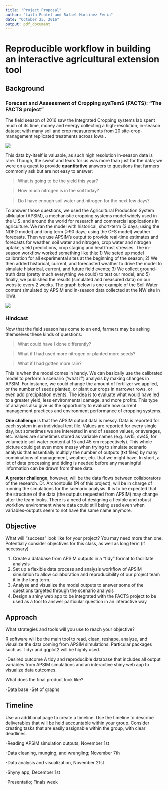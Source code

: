 ```yaml
---
title: "Project Proposal"
author: "Laila Puntel and Rafael Martinez-Feria"
date: "October 25, 2016"
output: pdf_document
---
```


# Reproducible workflow in building an interactive agricultural extension tool
## Background
### Forecast and Assessment of Cropping sysTemS (FACTS): "The FACTS project"
The field season of 2016 saw the Integrated Cropping systems lab spent much of its time, money and energy collecting a high-resolution, in-season dataset with many soil and crop measurements from 20 site-crop-management replicated treatments across Iowa .

![](images/site.jpg)

This data by-itself is valuable, as such high resolution in-season data is rare. Though, the sweat and tears for us was more than just for the data; we were on a quest to provide **quantitative** answers to questions that farmers commonly ask but are not easy to answer:

> What is going to be the yield this year?

> How much nitrogen is in the soil today?

> Do I have enough soil water and nitrogen for the next few days? 

To answer those questions, we used the Agricultural Production System sIMulator (APSIM), a mechanistic cropping systems model widely used in the U.S. and around the world for research and commercial applications in agriculture. We ran the model with historical, short-term (3 days; using the NDFD model) and long term (>90 days; using the CFS model) weather forecasts. Then we use APSIM’s output to provide real-time estimates and forecasts for weather, soil water and nitrogen, crop water and nitrogen uptake, yield predictions, crop staging and heat/frost stresses. 
The in-season workflow worked something like this: 1) We seted up model calibration for all experimental sites at the beginning of the season; 2) We then added historical, current, and forecasted weather to drive the model to simulate historical, current, and future field events; 3) We collect ground-truth data (pretty much everything we could) to test our model; and 5) finally, we published the results (simulated and measured data) on our website every 2 weeks. The graph below is one example of the Soil Water content simulated by APSIM and in-season data collected at the NW site in Iowa.

![](images/data.jpg)

### Hindcast 

Now that the field season has come to an end, farmers may be asking themselves these kinds of questions:

> What could have I done differently? 

> What if I had used more nitrogen or planted more seeds?

> What if I had gotten more rain?

This is when the model comes in handy. We can basically use the calibrated model to perform a scenario (‘what if’) analysis by making changes in APSIM. For instance, we could change the amount of fertilizer we applied, or the number of seeds planted, or plant our crops in narrower rows, or even add precipitation events. The idea is to evaluate what would have led to a greater yield, less environmental damage, and more profits. This type of analysis also give us the opportunity to evaluate how current management practices and environment performance of cropping systems. 

**One challenge** is that the APSIM output data is messy. Data is reported for each system in an individual text file. Values are reported for every single day, but sometimes we are interested in end of season values, or averages, etc. Values are sometimes stored as variable names (e.g. sw15, sw45, for volumetric soil water content at 15 and 45 cm respectively). This whole picture could get even more messy when trying to simulate scenario analysis that essentially multiply the number of outputs (txt files) by many combinations of management, weather, etc. that we might have. In short, a lot of data processing and tiding is needed before any meaningful information can be drawn from these data. 

**A greater challenge**, however, will be the data flows between collaborators of the research. Dr. Archontoulis (PI of this project), will be in charge of running the simulations for the scenario analysis. It is to be expected that the structure of the data (the outputs requested from APSIM) may change after the team looks.
There is a need of designing a flexible and robust workflow environment where data could still being used even when variables-outputs seem to not have the same name anymore. 

## Objective

What will “success” look like for your project?
You may need more than one.
Potentially consider objectives for this class, as well as long term (if necessary)

1) Create a database from APSIM outputs in a "tidy" format to facilitate analysis
2) Set up a flexible data process and analysis workflow of APSIM simulation to allow collaboration and reproducibility of our project team it in the long term. 
3) Analyse and visualize the model outputs to answer some of the questions targeted through the scenario analysis  
4) Design a shiny web app to be integrated with the FACTS project to be used as a tool to answer particular question in an interactive way  

## Approach

What strategies and tools will you use to reach your objective?

R software will be the main tool to read, clean, reshape, analyze, and visualize the data coming from APSIM simulations. Particular packages such as Tidyr and ggplot2 will be highly used. 

-Desired outcome
A  tidy and reproducible database that includes all output variables from APSIM simulations and an interactive shiny web app to visualize data outcomes. 


What does the final product look like?

-Data base
-Set of graphs

## Timeline

Use an additional page to create a timeline. Use the timeline to describe deliverables that will be held accountable within your group. Consider creating tasks that are easily assignable within the group, with clear deadlines.


-Reading APSIM simulation outputs; November 1st

-Data cleaning, munging, and wrangling; November 7th

-Data analysis and visualization, November 21st

-Shyny app; December 1st

-Presentatio; Finals week  








